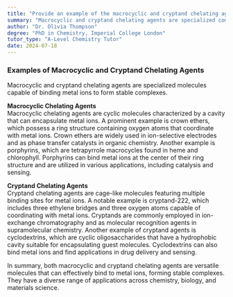 ```yaml
---
title: "Provide an example of the macrocyclic and cryptand chelating agents"
summary: "Macrocyclic and cryptand chelating agents are specialized compounds that form stable complexes with metal ions, enhancing their applications in fields like chemistry, biology, and materials science."
author: "Dr. Olivia Thompson"
degree: "PhD in Chemistry, Imperial College London"
tutor_type: "A-Level Chemistry Tutor"
date: 2024-07-18
---
```


### Examples of Macrocyclic and Cryptand Chelating Agents

Macrocyclic and cryptand chelating agents are specialized molecules capable of binding metal ions to form stable complexes.

**Macrocyclic Chelating Agents**  
Macrocyclic chelating agents are cyclic molecules characterized by a cavity that can encapsulate metal ions. A prominent example is crown ethers, which possess a ring structure containing oxygen atoms that coordinate with metal ions. Crown ethers are widely used in ion-selective electrodes and as phase transfer catalysts in organic chemistry. Another example is porphyrins, which are tetrapyrrole macrocycles found in heme and chlorophyll. Porphyrins can bind metal ions at the center of their ring structure and are utilized in various applications, including catalysis and sensing.

**Cryptand Chelating Agents**  
Cryptand chelating agents are cage-like molecules featuring multiple binding sites for metal ions. A notable example is cryptand-222, which includes three ethylene bridges and three oxygen atoms capable of coordinating with metal ions. Cryptands are commonly employed in ion-exchange chromatography and as molecular recognition agents in supramolecular chemistry. Another example of cryptand agents is cyclodextrins, which are cyclic oligosaccharides that have a hydrophobic cavity suitable for encapsulating guest molecules. Cyclodextrins can also bind metal ions and find applications in drug delivery and sensing.

In summary, both macrocyclic and cryptand chelating agents are versatile molecules that can effectively bind to metal ions, forming stable complexes. They have a diverse range of applications across chemistry, biology, and materials science.
    
